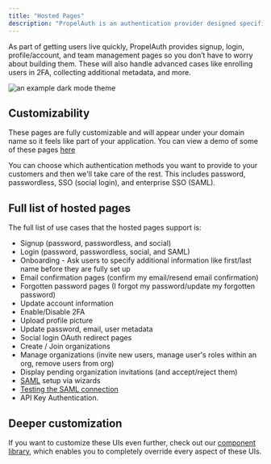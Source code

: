 ```yaml
---
title: "Hosted Pages"
description: "PropelAuth is an authentication provider designed specifically to get products live quickly."
---
```


As part of getting users live quickly, PropelAuth provides signup, login, profile/account, and team management pages
so you don’t have to worry about building them. These will also handle advanced cases like enrolling users in
2FA, collecting additional metadata, and more.

![an example dark mode theme](/images/configure-1.png)

## Customizability

These pages are fully customizable and will appear
under <Tooltip tip="https://auth.yourdomain.com">your domain name</Tooltip> so
it feels like part of your application. You can view a demo of some of these pages [here](https://demo.propelauth.com)

You can choose which authentication methods you want to provide to your customers and then we'll take care of the rest.
This includes password, passwordless, SSO (social login), and enterprise SSO (SAML).

## Full list of hosted pages

The full list of use cases that the hosted pages support is:

- Signup (password, passwordless, and social)
- Login (password, passwordless, social, and SAML)
- Onboarding - Ask users to specify additional information like first/last name before
  they are fully set up
- Email confirmation pages (confirm my email/resend email confirmation)
- Forgotten password pages (I forgot my password/update my forgotten password)
- Update account information
- Enable/Disable 2FA
- Upload profile picture
- Update password, email, user metadata
- Social login OAuth redirect pages
- Create / Join organizations
- Manage organizations (invite new users, manage user's roles within an org,
  remove users from org)
- Display pending organization invitations (and accept/reject them)
- [SAML](/overview/saml) setup via wizards
- [Testing the SAML connection](/overview/saml)
- API Key Authentication.

## Deeper customization

If you want to customize these UIs even further, check out our [component library](/component-library/overview), which
enables you to completely override every aspect of these UIs.